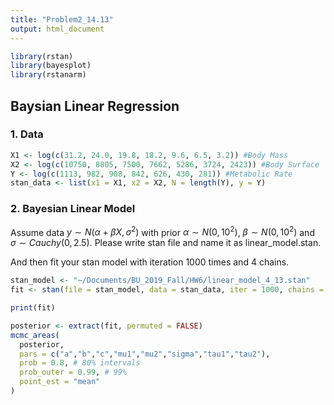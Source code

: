```yaml
---
title: "Problem2_14.13"
output: html_document
---
```

```r
library(rstan)
library(bayesplot)
library(rstanarm)
```
## Baysian Linear Regression

### 1. Data
```r
X1 <- log(c(31.2, 24.0, 19.8, 18.2, 9.6, 6.5, 3.2)) #Body Mass
X2 <- log(c(10750, 8805, 7500, 7662, 5286, 3724, 2423)) #Body Surface
Y <- log(c(1113, 982, 908, 842, 626, 430, 281)) #Metabolic Rate
stan_data <- list(x1 = X1, x2 = X2, N = length(Y), y = Y)
```
### 2. Bayesian Linear Model

Assume data $y \sim N(\alpha + \beta X, \sigma^2)$ with prior $\alpha \sim N(0, 10^2)$, $\beta \sim N(0, 10^2)$ and $\sigma \sim Cauchy(0, 2.5)$.
Please write stan file and name it as linear_model.stan.

And then fit your stan model with iteration 1000 times and 4 chains. 
```r
stan_model <- "~/Documents/BU_2019_Fall/HW6/linear_model_4_13.stan"
fit <- stan(file = stan_model, data = stan_data, iter = 1000, chains = 4, control=list(adapt_delta=0.99,max_treedepth = 12))
```
```r
print(fit)
```

```r
posterior <- extract(fit, permuted = FALSE)
mcmc_areas(
  posterior,
  pars = c("a","b","c","mu1","mu2","sigma","tau1","tau2"),
  prob = 0.8, # 80% intervals
  prob_outer = 0.99, # 99%
  point_est = "mean"
)
```
